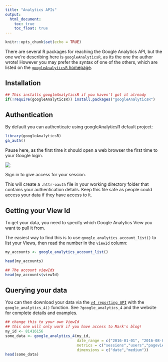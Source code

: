 ```yaml
---
title: "Analytics APIs"
output:
  html_document:
    toc: true
    toc_float: true
---
```


```r
knitr::opts_chunk$set(echo = TRUE)
```

There are several R packages for reaching the Google Analytics API, but the one we're describing here is `googleAnalyticsR`, as its the one the author wrote!  However you may prefer the syntax of one of the others, which are listed on the [`googleAnalyticsR` homepage](http://code.markedmondson.me/googleAnalyticsR/).

## Installation

```r
## This installs googleAnalyticsR if you haven't got it already
if(!require(googleAnalyticsR)) install.packages("googleAnalyticsR")
```
## Authentication

By default you can authenticate using googleAnalyticsR default project:

```r
library(googleAnalyticsR)
ga_auth()
```

Pause here, as the first time it should open a web browser the first time to your Google login.  

![](images/google_auth_login.png)

Sign in to give access for your session.  

This will create a `.httr-oauth` file in your working directory folder that contains your authentication details.  Keep this file safe as people could access your data if they have access to it.

## Getting your View Id

To get your data, you need to specify which Google Analytics View you want to pull it from.  

The easiest way to find this is to use `google_analytics_account_list()` to list your Views, then read the number in the `viewId` column:

```r
my_accounts <- google_analytics_account_list()

head(my_accounts)

## The account viewIds
head(my_accounts$viewId)
```

## Querying your data

You can then download your data via the [`v4 reporting API`](https://developers.google.com/analytics/devguides/reporting/core/v4/) with the `google_analytics_4()` function.  See `?google_analytics_4` and the website for complete details and examples.

```r
## change this to your own ViewId
## this one will only work if you have access to Mark's blog!
my_id <- 81416156 
some_data <- google_analytics_4(my_id, 
                                date_range = c("2016-01-01", "2016-08-01"),
                                metrics = c("sessions","users","pageviews"),
                                dimensions = c("date","medium"))
head(some_data)
```
